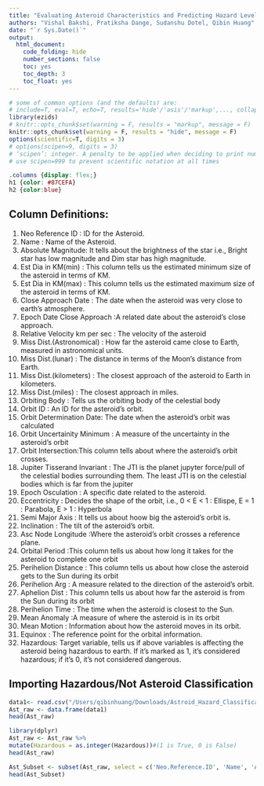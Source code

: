 ```yaml
---
title: "Evaluating Asteroid Characteristics and Predicting Hazard Levels Using NASA's Asteroid Classification Dataset"
authors: "Vishal Bakshi, Pratiksha Dange, Sudanshu Dotel, Qibin Huang"
date: "`r Sys.Date()`"
output:
  html_document:
    code_folding: hide
    number_sections: false
    toc: yes
    toc_depth: 3
    toc_float: yes
---
```

  
```r
# some of common options (and the defaults) are: 
# include=T, eval=T, echo=T, results='hide'/'asis'/'markup',..., collapse=F, warning=T, message=T, error=T, cache=T, fig.width=6, fig.height=4, fig.dim=c(6,4) #inches, fig.align='left'/'center','right', 
library(ezids)
# knitr::opts_chunk$set(warning = F, results = "markup", message = F)
knitr::opts_chunk$set(warning = F, results = "hide", message = F)
options(scientific=T, digits = 3) 
# options(scipen=9, digits = 3) 
# ‘scipen’: integer. A penalty to be applied when deciding to print numeric values in fixed or exponential notation.  Positive values bias towards fixed and negative towards scientific notation: fixed notation will be preferred unless it is more than ‘scipen’ digits wider.
# use scipen=999 to prevent scientific notation at all times
```

```css
.columns {display: flex;}
h1 {color: #87CEFA}
h2 {color:blue}
```

## Column Definitions: 
1. Neo Reference ID	: ID for the Asteroid.
2. Name	: Name of the Asteroid. 
3. Absolute Magnitude: It tells about the brightness of the star i.e., Bright star has low magnitude and Dim star has high magnitude. 
4. Est Dia in KM(min) : This column tells us the estimated minimum size of the asteroid in terms of KM.
5. Est Dia in KM(max) : This column tells us the estimated maximum size of the asteroid in terms of KM.
6. Close Approach Date : The date when the asteroid was very close to earth's atmosphere.
7. Epoch Date Close Approach :A related date about the asteroid's close approach.	
8. Relative Velocity km per sec : The velocity of the asteroid
9. Miss Dist.(Astronomical)	: How far the asteroid came close to Earth, measured in astronomical units.
10. Miss Dist.(lunar)	: The distance in terms of the Moon's distance from Earth.
11. Miss Dist.(kilometers) : The closest approach of the asteroid to Earth in kilometers.	
12. Miss Dist.(miles)	: The closest approach in miles.
13. Orbiting Body	: Tells us the orbiting body of the celestial body
14. Orbit ID	: An ID for the asteroid's orbit.
15. Orbit Determination Date: The date when the asteroid's orbit was calculated
16. Orbit Uncertainity	Minimum : A measure of the uncertainty in the asteroid's orbit
17. Orbit Intersection:This column tells about where the asteroid's orbit crosses.	
18. Jupiter Tisserand Invariant	: The JTI is the planet jupyter force/pull of the celestial bodies surrounding them. The least JTI is on the celestial bodies which is far from the jupiter
19. Epoch Osculation : A specific date related to the asteroid.	
20. Eccentricity : Decides the shape of the orbit, i.e., 0 < E < 1 : Ellispe, E = 1 : Parabola, E > 1 : Hyperbola
21. Semi Major Axis :	It tells us about hoow big the asteroid's orbit is.
22. Inclination	: The tilt of the asteroid's orbit.
23. Asc Node Longitude :Where the asteroid's orbit crosses a reference plane.
24. Orbital Period :This column tells us about how long it takes for the asteroid to complete one orbit
25. Perihelion Distance :	This column tells us about how close the asteroid gets to the Sun during its orbit
26. Perihelion Arg : A measure related to the direction of the asteroid's orbit.	
27. Aphelion Dist	: This column tells us about how  far the asteroid is from the Sun during its orbit
28. Perihelion Time :	The time when the asteroid is closest to the Sun.
29. Mean Anomaly :A measure of where the asteroid is in its orbit
30. Mean Motion	: Information about how the asteroid moves in its orbit.
31. Equinox	: The reference point for the orbital information.
32. Hazardous: Target variable, tells us if above variables is affecting the asteroid being hazardous to earth. If it's marked as 1, it's considered hazardous; if it's 0, it's not considered dangerous.



## Importing Hazardous/Not Asteroid Classification 
```r
data1<- read.csv("/Users/qibinhuang/Downloads/Astroid_Hazard_Classification.csv")
Ast_raw <- data.frame(data1)
head(Ast_raw)

```
```r
library(dplyr)
Ast_raw <- Ast_raw %>%
mutate(Hazardous = as.integer(Hazardous))#(1 is True, 0 is False)
head(Ast_raw)


```


```r
Ast_Subset <- subset(Ast_raw, select = c('Neo.Reference.ID', 'Name', 'Absolute.Magnitude', 'Est.Dia.in.KM.min.', 'Est.Dia.in.KM.max.', 'Relative.Velocity.km.per.sec',  'Orbiting.Body', 'Orbit.Uncertainity', 'Minimum.Orbit.Intersection', 'Jupiter.Tisserand.Invariant', 'Epoch.Osculation', 'Eccentricity', 'Semi.Major.Axis', 'Inclination', 'Asc.Node.Longitude', 'Perihelion.Distance' ))
head(Ast_Subset)

```






